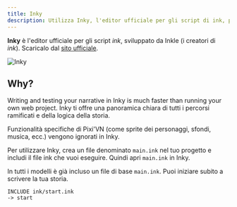 ```yaml
---
title: Inky
description: Utilizza Inky, l'editor ufficiale per gli script di ink, per scrivere e testare la tua narrazione.
---
```


**Inky** è l'editor ufficiale per gli script _ink_, sviluppato da Inkle (i creatori di _ink_). Scaricalo dal [sito ufficiale](https://www.inklestudios.com/ink/).

![Inky](/inky.png)

## Why?

Writing and testing your narrative in Inky is much faster than running your own web project. Inky ti offre una panoramica chiara di tutti i percorsi ramificati e della logica della storia.

<Callout type="info">

Funzionalità specifiche di Pixi'VN (come sprite dei personaggi, sfondi, musica, ecc.) vengono ignorati in Inky.

</Callout>

Per utilizzare Inky, crea un file denominato `main.ink` nel tuo progetto e includi il file ink che vuoi eseguire. Quindi apri `main.ink` in Inky.

<Callout title="Templates" type="info">

In tutti i modelli è già incluso un file di base `main.ink`. Puoi iniziare subito a scrivere la tua storia.

</Callout>

```ink title="main.ink"
INCLUDE ink/start.ink
-> start
```
